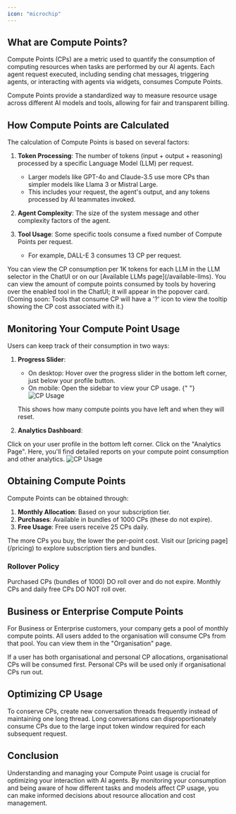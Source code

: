 ```yaml
---
icon: "microchip"
---
```


## What are Compute Points?

Compute Points (CPs) are a metric used to quantify the consumption of computing resources when tasks are performed by our AI agents. Each agent request executed, including sending chat messages, triggering agents, or interacting with agents via widgets, consumes Compute Points.

<Info>
  Compute Points provide a standardized way to measure resource usage across
  different AI models and tools, allowing for fair and transparent billing.
</Info>

## How Compute Points are Calculated

The calculation of Compute Points is based on several factors:

1. **Token Processing**: The number of tokens (input + output + reasoning) processed by a specific Language Model (LLM) per request.

   - Larger models like GPT-4o and Claude-3.5 use more CPs than simpler models like Llama 3 or Mistral Large.
   - This includes your request, the agent's output, and any tokens processed by AI teammates invoked.

2. **Agent Complexity**: The size of the system message and other complexity factors of the agent.

3. **Tool Usage**: Some specific tools consume a fixed number of Compute Points per request.
   - For example, DALL-E 3 consumes 13 CP per request.

<Note>
  You can view the CP consumption per 1K tokens for each LLM in the LLM selector
  in the ChatUI or on our [Available LLMs page](/available-llms).
</Note>

<Note>
  You can view the amount of compute points consumed by tools by hovering over
  the enabled tool in the ChatUI; it will appear in the popover card. (Coming
  soon: Tools that consume CP will have a '?' icon to view the tooltip showing
  the CP cost associated with it.)
</Note>

## Monitoring Your Compute Point Usage

Users can keep track of their consumption in two ways:

1. **Progress Slider**:

   - On desktop: Hover over the progress slider in the bottom left corner, just below your profile button.
   - On mobile: Open the sidebar to view your CP usage.
     {" "}
     <img src="/basics/slider.png" className="rounded-xl" alt="CP Usage" />

   This shows how many compute points you have left and when they will reset.

2. **Analytics Dashboard**:

<Steps>
  <Step title="Access User Profile">
    Click on your user profile in the bottom left corner.
  </Step>
  <Step title="Navigate">Click on the "Analytics Page".</Step>
  <Step title="View Reports">
    Here, you'll find detailed reports on your compute point consumption and
    other analytics.
    <img src="/basics/cp-usage.png" className="rounded-xl" alt="CP Usage" />
  </Step>
</Steps>

## Obtaining Compute Points

Compute Points can be obtained through:

1. **Monthly Allocation**: Based on your subscription tier.
2. **Purchases**: Available in bundles of 1000 CPs (these do not expire).
3. **Free Usage**: Free users receive 25 CPs daily.

<Tip>
  The more CPs you buy, the lower the per-point cost. Visit our [pricing
  page](/pricing) to explore subscription tiers and bundles.
</Tip>

### Rollover Policy

<Check>Purchased CPs (bundles of 1000) DO roll over and do not expire.</Check>
<Warning>Monthly CPs and daily free CPs DO NOT roll over.</Warning>

## Business or Enterprise Compute Points

For Business or Enterprise customers, your company gets a pool of monthly compute points. All users added to the organisation will consume CPs from that pool. You can view them in the "Organisation" page.

<Note>
  If a user has both organisational and personal CP allocations, organisational
  CPs will be consumed first. Personal CPs will be used only if organisational
  CPs run out.
</Note>

## Optimizing CP Usage

<Tip>
  To conserve CPs, create new conversation threads frequently instead of
  maintaining one long thread. Long conversations can disproportionately consume
  CPs due to the large input token window required for each subsequent request.
</Tip>

## Conclusion

Understanding and managing your Compute Point usage is crucial for optimizing your interaction with AI agents. By monitoring your consumption and being aware of how different tasks and models affect CP usage, you can make informed decisions about resource allocation and cost management.
